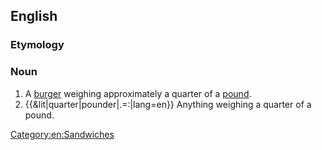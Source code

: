 {{also|quarterpounder}}
==English==

===Etymology===
{{prefix|en|quarter|pounder}}

===Noun===
{{en-noun|head=[[quarter]]-[[pounder]]}}

# A [[burger]] weighing approximately a quarter of a [[pound]].
# {{&lit|quarter|pounder|.=:|lang=en}} Anything weighing a quarter of a pound.
[[Category:en:Sandwiches]]